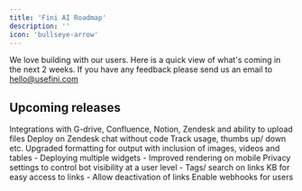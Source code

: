 ```yaml
---
title: 'Fini AI Roadmap'
description: ''
icon: 'bullseye-arrow'
---
```


<Tip>We love building with our users. Here is a quick view of what's coming in the next 2 weeks. If you have any feedback please send us an email to hello@usefini.com</Tip>

## Upcoming releases

<Card title="Input integrations" icon="wand-magic-sparkles" iconType="duotone">
  Integrations with G-drive, Confluence, Notion, Zendesk and ability to upload files
</Card>

<Card title="Zendesk Chat" icon="messages" iconType="duotone">
  Deploy on Zendesk chat without code
</Card>

<Card title="Analytics Dashboard" icon="bomb" iconType="duotone">
  Track usage, thumbs up/ down etc.
</Card>

<Card title="Rich output formatting" icon="bomb" iconType="duotone">
  Upgraded formatting for output with inclusion of images, videos and tables
</Card>

<Card title="Widget upgrades" icon="rocket-launch" iconType="duotone">
  - Deploying multiple widgets
  - Improved rendering on mobile
</Card>

<Card title="Bot privacy settings" icon="shield-halved" iconType="duotone">
  Privacy settings to control bot visibility at a user level
</Card>

<Card title="Links Search and Tags" icon="truck-fast" iconType="duotone">
  - Tags/ search on links KB for easy access to links
  - Allow deactivation of links
</Card>

<Card title="Webhook" icon="truck-fast" iconType="duotone">
  Enable webhooks for users
</Card>
